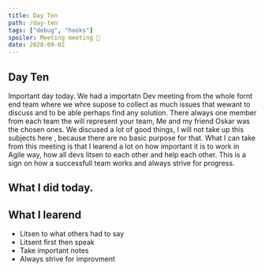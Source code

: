 ```yaml
---
title: Day Ten
path: /day-ten
tags: ["debug", "hooks"]
spoiler: Meeting meeting 💼
date: 2020-09-02
---
```


## Day Ten
Important day today. We had a importatn Dev meeting from the whole fornt end team where we whre supose to collect as much issues that wewant to discuss and to be able perhaps find any solution. 
There always one member from each team the will represent your team, Me and my friend Oskar was the chosen ones. We discused a lot of good things, I will not take up this subjects here , because there are no basic purpose for that. What I can take from this meeting is that I learend a lot on how important it is to work in Agile way, how all devs litsen to each other and help each other. This is a sign on how a successfull team works and always strive for progress. 

## What I did today.

## What I learend 
* Litsen to what others had to say 
* Litsent first then speak 
* Take important notes 
* Always strive for improvment
 


